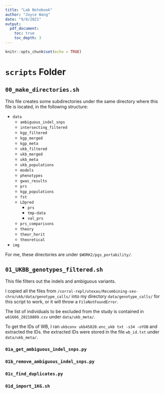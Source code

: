 ```yaml
---
title: "Lab Notebook"
author: "Joyce Wang"
date: "9/8/2021"
output:
  pdf_document:
    toc: true
    toc_depth: 3
---
```


```r
knitr::opts_chunk$set(echo = TRUE)
```

# `scripts` Folder

## `00_make_directories.sh`

This file creates some subdirectories under the same directory where this file is located, in the following structure:

- `data`
  - `ambiguous_indel_snps`
  - `intersecting_filtered`
  - `kgp_filtered`
  - `kgp_merged`
  - `kgp_meta`
  - `ukb_filtered`
  - `ukb_merged`
  - `ukb_meta`
  - `ukb_populations`
  - `models`
  - `phenotypes`
  - `gwas_results`
  - `prs`
  - `kgp_populations`
  - `fst`
  - `LDpred`
    - `prs`
    - `tmp-data`
    - `val_prs`
  - `prs_comparisons`
  - `theory`
  - `theor_herit`
  - `theoretical`
- `img`

For me, these directories are under `$WORK2/pgs_portability/`.

## `01_UKBB_genotypes_filtered.sh`

This file filters out the indels and ambiguous variants.

I copied all the files from `/corral-repl/utexas/Recombining-sex-chro/ukb/data/genotype_calls/` into my directory `data/genotype_calls/` for this script to work, or it will throw a `FileNotFoundError`.

The list of individuals to be excluded from the study is contained in `w61666_20210809.csv` under `data/ukb_meta/`.

To get the IDs of WB, I ran `ukbconv ukb45020.enc_ukb txt -s34 -oYOB` and extracted the IDs. the extracted IDs were stored in the file `wb_id.txt` under `data/ukb_meta/`.

### `01a_get_ambiguous_indel_snps.py`

### `01b_remove_ambiguous_indel_snps.py`

### `01c_find_duplicates.py`

### `01d_import_1KG.sh`